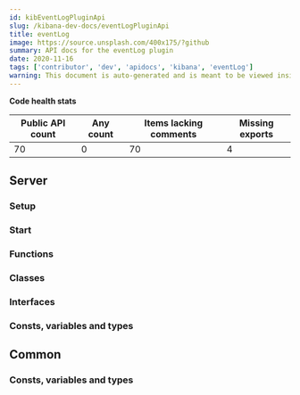 ```yaml
---
id: kibEventLogPluginApi
slug: /kibana-dev-docs/eventLogPluginApi
title: eventLog
image: https://source.unsplash.com/400x175/?github
summary: API docs for the eventLog plugin
date: 2020-11-16
tags: ['contributor', 'dev', 'apidocs', 'kibana', 'eventLog']
warning: This document is auto-generated and is meant to be viewed inside our experimental, new docs system. Reach out in #docs-engineering for more info.
---
```







**Code health stats**

| Public API count  | Any count | Items lacking comments | Missing exports | 
|-------------------|-----------|------------------------|-----------------|
| 70 | 0 | 70 | 4 |

## Server

### Setup
<DocDefinitionList data={[eventLogObj.server.setup]}/>

### Start
<DocDefinitionList data={[eventLogObj.server.start]}/>

### Functions
<DocDefinitionList data={eventLogObj.server.functions}/>

### Classes
<DocDefinitionList data={eventLogObj.server.classes}/>

### Interfaces
<DocDefinitionList data={eventLogObj.server.interfaces}/>

### Consts, variables and types
<DocDefinitionList data={eventLogObj.server.misc}/>

## Common

### Consts, variables and types
<DocDefinitionList data={eventLogObj.common.misc}/>

